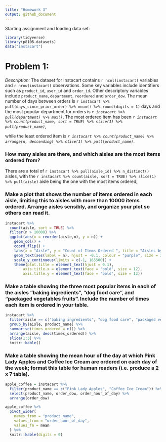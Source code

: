 ```yaml
---
title: "Homework 3"
output: github_document
---
```


Starting assignment and loading data set:

```r
library(tidyverse)
library(p8105.datasets)
data("instacart")
```

# Problem 1:

*Description:*
The dataset for Instacart contains `r ncol(instacart)` variables and `r nrow(instacart)` observations. Some key variables include identifiers such as `product_id`, `user_id` and `order_id`. Other descriptory variables include `product_name`, `department`, `reordered` and `order_dow`.  The mean number of days between orders is `r instacart %>% pull(days_since_prior_order) %>% mean() %>% round(digits = 1)` days and the most popular department for orders is *`r instacart %>% pull(department) %>% max()`*. The most ordered item has been *`r instacart %>% count(product_name, sort = TRUE) %>% slice(1) %>% pull(product_name)`*, 


while the least ordered item is *`r instacart %>% count(product_name) %>% arrange(n, descending) %>% slice(1) %>% pull(product_name)`*.





### How many aisles are there, and which aisles are the most items ordered from?
There are a total of `r instacart %>% pull(aisle_id) %>% n_distinct()` aisles, with the `r instacart %>% count(aisle, sort = TRUE) %>% slice(1) %>% pull(aisle)` aisle being the one with the most items ordered, 

### Make a plot that shows the number of items ordered in each aisle, limiting this to aisles with more than 10000 items ordered. Arrange aisles sensibly, and organize your plot so others can read it.
```r
instacart %>%
  count(aisle, sort = TRUE) %>%
  filter(n > 10000) %>%
  ggplot(aes(x = reorder(aisle,n), y = n)) + 
    geom_col() +
    coord_flip() +
    labs(x = "Aisle", y = "Count of Items Ordered ", title = "Aisles by count of items ordered") +
    geom_text(aes(label = n), hjust = -0.1, colour = "purple", size = 3) +
    scale_y_continuous(limits = c(-1, 165500)) +
    theme(plot.title = element_text(hjust = 0.1), 
        axis.title.x = element_text(face = "bold", size = 12),
        axis.title.y = element_text(face = "bold", size = 12))
```

### Make a table showing the three most popular items in each of the aisles “baking ingredients”, “dog food care”, and “packaged vegetables fruits”. Include the number of times each item is ordered in your table.
```r
instacart %>%
  filter(aisle == c("baking ingredients", "dog food care", "packaged vegetables fruits")) %>%
  group_by(aisle, product_name) %>%
  summarise(times_ordered = n()) %>%
  arrange(aisle, desc(times_ordered)) %>%
  slice(1:3) %>%
  knitr::kable()
```

### Make a table showing the mean hour of the day at which Pink Lady Apples and Coffee Ice Cream are ordered on each day of the week; format this table for human readers (i.e. produce a 2 x 7 table).
```r
apple_coffee = instacart %>%
  filter(product_name == c("Pink Lady Apples", "Coffee Ice Cream")) %>%
  select(product_name, order_dow, order_hour_of_day) %>%
  arrange(order_dow) 

apple_coffee %>%
  pivot_wider(
    names_from = "product_name",
    values_from = "order_hour_of_day",
    values_fn = mean
  ) %>%
  knitr::kable(digits = 0)
```

